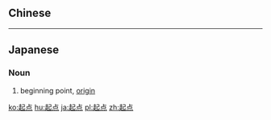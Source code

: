 {{also|起點}}
==Chinese==
{{zh-see|起點}}

----

==Japanese==
{{ja-kanjitab|起|点}}

===Noun===
{{ja-noun|きてん}}

# beginning point, [[origin]]

[[ko:起点]]
[[hu:起点]]
[[ja:起点]]
[[pl:起点]]
[[zh:起点]]